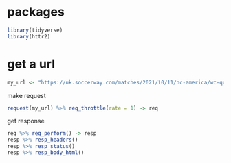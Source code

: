 # packages

```r
library(tidyverse)
library(httr2)
```

# get a url

```r
my_url <- "https://uk.soccerway.com/matches/2021/10/11/nc-america/wc-qualifying-concacaf/panama/united-states-of-america/3517504/"
```

make request

```r
request(my_url) %>% req_throttle(rate = 1) -> req
```

get response

```r
req %>% req_perform() -> resp
resp %>% resp_headers()
resp %>% resp_status()
resp %>% resp_body_html()
```

